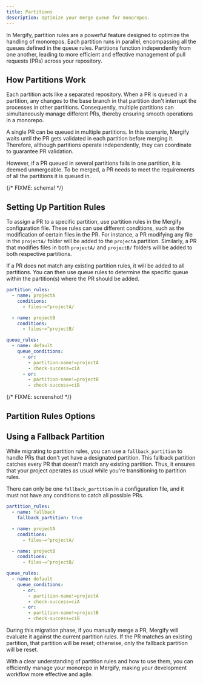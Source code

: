 ```yaml
---
title: Partitions
description: Optimize your merge queue for monorepos.
---
```



In Mergify, partition rules are a powerful feature designed to optimize the
handling of monorepos. Each partition runs in parallel, encompassing all the
queues defined in the queue rules. Partitions function independently from one
another, leading to more efficient and effective management of pull requests
(PRs) across your repository.

## How Partitions Work

Each partition acts like a separated repository. When a PR is queued in a
partition, any changes to the base branch in that partition don't interrupt the
processes in other partitions. Consequently, multiple partitions can
simultaneously manage different PRs, thereby ensuring smooth operations in a
monorepo.

A single PR can be queued in multiple partitions. In this scenario, Mergify
waits until the PR gets validated in each partition before merging it.
Therefore, although partitions operate independently, they can coordinate to
guarantee PR validation.

However, if a PR queued in several partitions fails in one partition, it is
deemed unmergeable. To be merged, a PR needs to meet the requirements of all
the partitions it is queued in.

{/* FIXME: schema! */}

## Setting Up Partition Rules

To assign a PR to a specific partition, use partition rules in the Mergify
configuration file. These rules can use different conditions, such as the
modification of certain files in the PR. For instance, a PR modifying any file
in the `projectA/` folder will be added to the `projectA` partition. Similarly,
a PR that modifies files in both `projectA/` and `projectB/` folders will be
added to both respective partitions.

If a PR does not match any existing partition rules, it will be added to all
partitions. You can then use queue rules to determine the specific queue within
the partition(s) where the PR should be added.

```yaml
partition_rules:
  - name: projectA
    conditions:
      - files~=^projectA/

  - name: projectB
    conditions:
      - files~=^projectB/

queue_rules:
  - name: default
    queue_conditions:
      - or:
        - partition-name!=projectA
        - check-success=ciA
      - or:
        - partition-name!=projectB
        - check-success=ciB
```

{/* FIXME: screenshot! */}

## Partition Rules Options

<OptionsTable name="PartitionRule" />

## Using a Fallback Partition

While migrating to partition rules, you can use a `fallback_partition` to
handle PRs that don't yet have a designated partition. This fallback partition
catches every PR that doesn't match any existing partition. Thus, it ensures
that your project operates as usual while you're transitioning to partition
rules.

There can only be one `fallback_partition` in a configuration file, and it must
not have any conditions to catch all possible PRs.

```yaml
partition_rules:
  - name: fallback
    fallback_partition: true

  - name: projectA
    conditions:
      - files~=^projectA/

  - name: projectB
    conditions:
      - files~=^projectB/

queue_rules:
  - name: default
    queue_conditions:
      - or:
        - partition-name!=projectA
        - check-success=ciA
      - or:
        - partition-name!=projectB
        - check-success=ciB
```

During this migration phase, if you manually merge a PR, Mergify will evaluate
it against the current partition rules. If the PR matches an existing
partition, that partition will be reset; otherwise, only the fallback partition
will be reset.

With a clear understanding of partition rules and how to use them, you can
efficiently manage your monorepo in Mergify, making your development workflow
more effective and agile.
